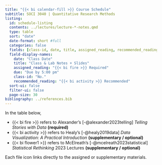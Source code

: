 ```yaml
---
title: "{{< bi calendar-fill >}} Course Schedule"
subtitle: SOCI 3040 | Quantitative Research Methods
listing:
  id: schedule-listing
  contents: ../lectures/lecture-*-notes.qmd
  type: table
  sort: "date"
  date-format: short #full
  categories: false
  fields: [class-id, date, title, assigned_reading, recommended_reading, due]
  field-display-names:
    date: "Class Date"
    title: "Class & Lab Notes + Slides"
    assigned_reading: "{{< bi fire >}} Required"
    due: "Due by 5:00 pm"
    class-id: "No."
    recommended_reading: "{{< bi activity >}} Recommended"
  sort-ui: false
  filter-ui: false
  page-size: 30
bibliography: ../references.bib
---
```


::: {.callout-note appearance="minimal"}
In the table below, 

- {{< bi fire >}} refers to Alexander's [-@alexander2023telling] *Telling Stories with Data* **(required)**
- {{< bi activity >}} refers to Healy's [-@healy2019data] *Data Visualization: A Practical Introduction* **(supplementary / optional)**
- {{< bi flower1 >}} refers to McElreath's [-@mcelreath2023statistical] *Statistical Rethinking* 2023 Lectures **(supplementary / optional)**

Each file icon links directly to the assigned or supplementary materials.
:::

:::: {.column-page-right}
::: {#schedule-listing}
:::
::::
